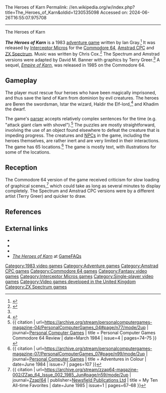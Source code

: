 The Heroes of Karn
Permalink: //en.wikipedia.org/w/index.php?title=The_Heroes_of_Karn&oldid=1230535098
Accessed on: 2024-06-26T16:55:07.975708



------
The Heroes of Karn
{{Short description|1983 video game}}
{{Infobox video game
|title = The Heroes of Karn
|image = The Heroes of Karn cover.jpg
|developer = Ian Gray
|publisher = [[Interceptor Software]]
|released = {{vgrelease|NA|1983|EU|1983}}
|genre = [[Adventure game|Adventure]]
|modes = [[Single-player video game]]
|platforms = [[Commodore 64]], [[ZX Spectrum]], [[Amstrad CPC]]
}}

'''''The Heroes of Karn''''' is a 1983 [[adventure game]] written by Ian Gray.<ref name=inlay>{{cite web | url=http://cpcwiki.eu/index.php/File:Heroes_of_karn_(K7)_(Interceptor_Micros_Software)_(1984)_(Small_Clamp_Case)_-_(Front).jpg | title = Heroes of Karn cassette inlay }}</ref> It was released by [[Interceptor Micros]] for the [[Commodore 64]], [[Amstrad CPC]] and [[ZX Spectrum]]. Music was written by Chris Cox.<ref>{{Cite web|url=http://www.lemon64.com/games/details.php?ID=1191|title=Lemon64 - Heroes of Karn, the}}</ref> The Spectrum and Amstrad versions were adapted by David M. Banner with graphics by Terry Greer.<ref name=inlay/> A sequel, ''[[Empire of Karn]]'', was released in 1985 on the Commodore 64.

==Gameplay==
The player must rescue four heroes who have been magically imprisoned, and thus save the land of Karn from dominion by evil creatures. The heroes are Beren the swordsman, Istar the wizard, Haldir the Elf-lord,<ref>{{Cite web |title=Haldir the Elf-lord |url=https://thetolkien.forum/wiki/Haldir-of-Lothl%C3%B3rien |access-date=20 March 2024 |website=TheTolkien Forum}}</ref> and Khadim the dwarf.

The game's [[parser]] accepts relatively complex sentences for the time (e.g. "attack giant clam with shovel").<ref name=pcg04>{{ citation | url=https://archive.org/stream/personalcomputergames-magazine-04/PersonalComputerGames_04#page/n77/mode/2up | journal=[[Personal Computer Games]] | title = Personal Computer Games Commodore 64 Review | date=March 1984 | issue=4 | pages=74–75 }}</ref> The puzzles are mostly straightforward, involving the use of an object found elsewhere to defeat the creature that is impeding progress.  The creatures and [[NPCs]] in the game, including the heroes themselves, are rather inert and are very limited in their interactions. The game has 65 locations.<ref name=pcg07>{{ citation | url=https://archive.org/stream/personalcomputergames-magazine-07/PersonalComputerGames_07#page/n99/mode/2up | journal=[[Personal Computer Games]] | title = Adventures in Colour | date=June 1984 | issue=7 | pages=107 }}</ref> The game is mostly text, with illustrations for some of the locations.

==Reception==
The Commodore 64 version of the game received criticism for slow loading of graphical scenes,<ref name="zzap64">{{ citation | url=https://archive.org/stream/zzap64-magazine-002/ZZap_64_Issue_002_1985_Jun#page/n59/mode/2up | journal=[[Zzap!64]] | publisher=[[Newsfield Publications Ltd]] | title = My Ten All-time Favorites | date=June 1985 | issue=1 | pages=67–68 }}</ref> which could take as long as several minutes to display completely.  The Spectrum and Amstrad CPC versions were by a different artist (Terry Greer) and quicker to draw.

==References==
{{reflist}}

==External links==
*{{moby game|id=/heroes-of-karn}}
*{{WoS game|id=0006431}}
*{{Lemon64 game|id=1191}}
*[http://www.gamefaqs.com/c64/573232-the-heroes-of-karn/ ''The Heroes of Karn''] at [[GameFAQs]]

{{DEFAULTSORT:Heroes Of Karn}}
[[Category:1983 video games]]
[[Category:Adventure games]]
[[Category:Amstrad CPC games]]
[[Category:Commodore 64 games]]
[[Category:Fantasy video games]]
[[Category:Interceptor Micros games]]
[[Category:Single-player video games]]
[[Category:Video games developed in the United Kingdom]]
[[Category:ZX Spectrum games]]